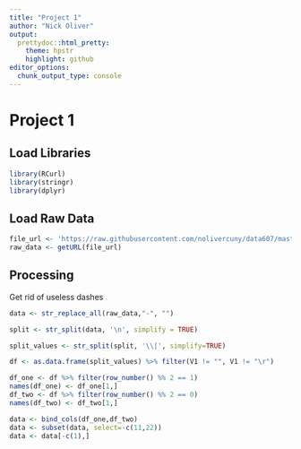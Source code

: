 ```yaml
---
title: "Project 1"
author: "Nick Oliver"
output:
  prettydoc::html_pretty:
    theme: hpstr
    highlight: github
editor_options: 
  chunk_output_type: console
---
```


# Project 1

## Load Libraries

```r
library(RCurl)
library(stringr)
library(dplyr)
```

## Load Raw Data

```r
file_url <- 'https://raw.githubusercontent.com/nolivercuny/data607/master/project1/tournamentinfo.txt'
raw_data <- getURL(file_url)
```

## Processing

Get rid of useless dashes
```r
data <- str_replace_all(raw_data,"-", "")
```

```r

split <- str_split(data, '\n', simplify = TRUE)

```

```r
split_values <- str_split(split, '\\|', simplify=TRUE)

```

```r
df <- as.data.frame(split_values) %>% filter(V1 != "", V1 != "\r")
```

```r
df_one <- df %>% filter(row_number() %% 2 == 1) 
names(df_one) <- df_one[1,]
df_two <- df %>% filter(row_number() %% 2 == 0)
names(df_two) <- df_two[1,]

```

```r
data <- bind_cols(df_one,df_two)
data <- subset(data, select=-c(11,22))
data <- data[-c(1),]
```